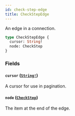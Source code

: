 ```yaml
---
id: check-step-edge
title: CheckStepEdge
---
```


An edge in a connection.

```graphql
type CheckStepEdge {
  cursor: String!
  node: CheckStep
}
```

### Fields

#### `cursor` ([`String!`](/docs/api/scalars/string))

A cursor for use in pagination.

#### `node` ([`CheckStep`](/docs/api/objects/check-step))

The item at the end of the edge.
